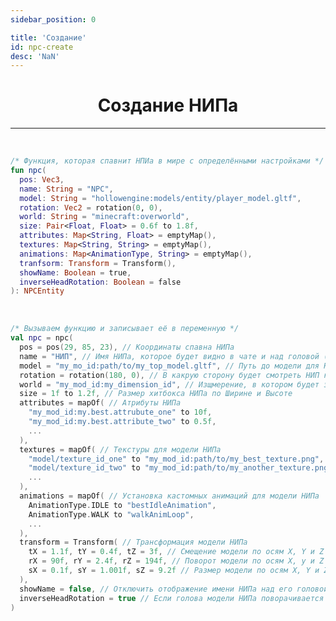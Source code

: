 ```yaml
---
sidebar_position: 0

title: 'Создание'
id: npc-create
desc: 'NaN'
---
```


<div align="center">

# Создание НИПа

---

<br />

<div align="left" id="dont-copy">

```kts title="Шаблон"
/* Функция, которая спавнит НПИа в мире с определёнными настройками */
fun npc(
  pos: Vec3,
  name: String = "NPC",
  model: String = "hollowengine:models/entity/player_model.gltf",
  rotation: Vec2 = rotation(0, 0),
  world: String = "minecraft:overworld",
  size: Pair<Float, Float> = 0.6f to 1.8f,
  attributes: Map<String, Float> = emptyMap(),
  textures: Map<String, String> = emptyMap(),
  animations: Map<AnimationType, String> = emptyMap(),
  tranfsorm: Transform = Transform(),
  showName: Boolean = true,
  inverseHeadRotation: Boolean = false
): NPCEntity
```

<br />

```kts title="Пример"
/* Вызываем функцию и записывает её в переменную */
val npc = npc(
  pos = pos(29, 85, 23), // Координаты спавна НИПа
  name = "НИП", // Имя НИПа, которое будет видно в чате и над головой (если не отключено отображение Имени над головой)
  model = "my_mo_id:path/to/my_top_model.gltf", // Путь до модели для НИПа
  rotation = rotation(180, 0), // В какрую сторону будет смотреть НИП когда заспавнится по оси pitch и yaw
  world = "my_mod_id:my_dimension_id", // Изщмерение, в котором будет заспавнени НИП
  size = 1f to 1.2f, // Размер хитбокса НИПа по Ширине и Высоте
  attributes = mapOf( // Атрибуты НИПа
    "my_mod_id:my.best.attrubute_one" to 10f,
    "my_mod_id:my.best.attribute_two" to 0.5f,
    ...
  ),
  textures = mapOf( // Текстуры для модели НИПа
    "model/texture_id_one" to "my_mod_id:path/to/my_best_texture.png",
    "model/texture_id_two" to "my_mod_id:path/to/my_another_texture.png",
    ...
  ),
  animations = mapOf( // Установка кастомных анимаций для модели НИПа
    AnimationType.IDLE to "bestIdleAnimation",
    AnimationType.WALK to "walkAnimLoop",
    ...
  ),
  transform = Transform( // Трансформация модели НИПа
    tX = 1.1f, tY = 0.4f, tZ = 3f, // Смещение модели по осям X, Y и Z
    rX = 90f, rY = 2.4f, rZ = 194f, // Поворот модели по осям X, y и Z
    sX = 0.1f, sY = 1.001f, sZ = 9.2f // Размер модели по осям X, Y и Z
  ),
  showName = false, // Отключить отображение имени НИПа над его головой
  inverseHeadRotation = true // Если голова модели НИПа поворачивается некорректно
)
```

</div>

</div>